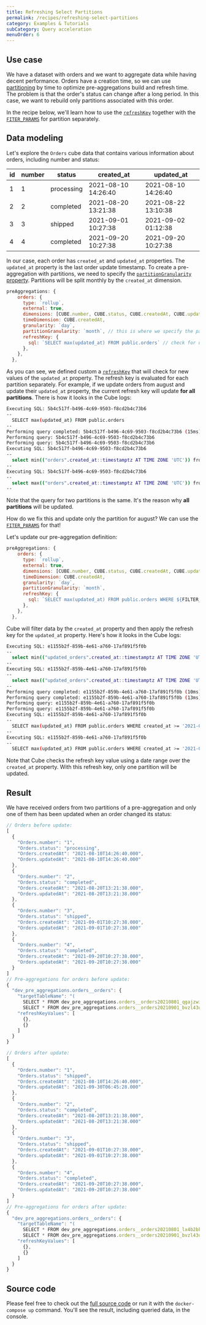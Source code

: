 ```yaml
---
title: Refreshing Select Partitions
permalink: /recipes/refreshing-select-partitions
category: Examples & Tutorials
subCategory: Query acceleration
menuOrder: 6
---
```


## Use case

We have a dataset with orders and we want to aggregate data while having decent
performance. Orders have a creation time, so we can use
[partitioning](https://cube.dev/docs/caching/using-pre-aggregations#partitioning)
by time to optimize pre-aggregations build and refresh time. The problem is that the
order's status can change after a long period. In this case, we want to rebuild only
partitions associated with this order.

In the recipe below, we'll learn how to use the
[`refreshKey`](https://cube.dev/docs/schema/reference/pre-aggregations#parameters-refresh-key-sql)
together with the
[`FITER_PARAMS`](https://cube.dev/docs/schema/reference/cube#filter-params) for
partition separately.

## Data modeling

Let's explore the `Orders` cube data that contains various information about
orders, including number and status:

| id  | number | status     | created_at          | updated_at          |
| --- | ------ | ---------- | ------------------- | ------------------- |
| 1   | 1      | processing | 2021-08-10 14:26:40 | 2021-08-10 14:26:40 |
| 2   | 2      | completed  | 2021-08-20 13:21:38 | 2021-08-22 13:10:38 |
| 3   | 3      | shipped    | 2021-09-01 10:27:38 | 2021-09-02 01:12:38 |
| 4   | 4      | completed  | 2021-09-20 10:27:38 | 2021-09-20 10:27:38 |

In our case, each order has `created_at` and `updated_at` properties. The
`updated_at` property is the last order update timestamp. To create a
pre-aggregation with partitions, we need to specify the
[`partitionGranularity` property](https://cube.dev/docs/schema/reference/pre-aggregations#partition-granularity).
Partitions will be split monthly by the `created_at` dimension.

```javascript
preAggregations: {
    orders: {
      type: `rollup`,
      external: true,
      dimensions: [CUBE.number, CUBE.status, CUBE.createdAt, CUBE.updatedAt],
      timeDimension: CUBE.createdAt,
      granularity: `day`,
      partitionGranularity: `month`, // this is where we specify the partition
      refreshKey: {
        sql: `SELECT max(updated_at) FROM public.orders` // check for updates of the updated_at property
      },
    },
  },
```

As you can see, we defined custom a
[`refreshKey`](https://cube.dev/docs/schema/reference/pre-aggregations#parameters-refresh-key-sql)
that will check for new values of the `updated_at` property. The refresh key is
evaluated for each partition separately. For example, if we update orders
from august and update their `updated_at` property, the current refresh key will
update **for all partitions**. There is how it looks in the Cube logs:

```bash
Executing SQL: 5b4c517f-b496-4c69-9503-f8cd2b4c73b6
--
  SELECT max(updated_at) FROM public.orders
--
Performing query completed: 5b4c517f-b496-4c69-9503-f8cd2b4c73b6 (15ms)
Performing query: 5b4c517f-b496-4c69-9503-f8cd2b4c73b6
Performing query: 5b4c517f-b496-4c69-9503-f8cd2b4c73b6
Executing SQL: 5b4c517f-b496-4c69-9503-f8cd2b4c73b6
--
  select min(("orders".created_at::timestamptz AT TIME ZONE 'UTC')) from public.orders AS "orders"
--
Executing SQL: 5b4c517f-b496-4c69-9503-f8cd2b4c73b6
--
  select max(("orders".created_at::timestamptz AT TIME ZONE 'UTC')) from public.orders AS "orders"
--
```

Note that the query for two partitions is the same. It's the reason why **all
partitions** will be updated.

How do we fix this and update only the partition for august? We can use the
[`FITER_PARAMS`](https://cube.dev/docs/schema/reference/cube#filter-params) for
that!

Let's update our pre-aggregation definition:

```javascript
preAggregations: {
    orders: {
      type: `rollup`,
      external: true,
      dimensions: [CUBE.number, CUBE.status, CUBE.createdAt, CUBE.updatedAt],
      timeDimension: CUBE.createdAt,
      granularity: `day`,
      partitionGranularity: `month`,
      refreshKey: {
        sql: `SELECT max(updated_at) FROM public.orders WHERE ${FILTER_PARAMS.Orders.createdAt.filter('created_at')}`
      },
    },
  },
```

Cube will filter data by the `created_at` property and then apply the refresh key for the `updated_at` property.
Here's how it looks in the Cube logs:

```bash
Executing SQL: e1155b2f-859b-4e61-a760-17af891f5f0b
--
  select min(("updated_orders".created_at::timestamptz AT TIME ZONE 'UTC')) from public.orders AS "updated_orders"
--
Executing SQL: e1155b2f-859b-4e61-a760-17af891f5f0b
--
  select max(("updated_orders".created_at::timestamptz AT TIME ZONE 'UTC')) from public.orders AS "updated_orders"
--
Performing query completed: e1155b2f-859b-4e61-a760-17af891f5f0b (10ms)
Performing query completed: e1155b2f-859b-4e61-a760-17af891f5f0b (13ms)
Performing query: e1155b2f-859b-4e61-a760-17af891f5f0b
Performing query: e1155b2f-859b-4e61-a760-17af891f5f0b
Executing SQL: e1155b2f-859b-4e61-a760-17af891f5f0b
--
  SELECT max(updated_at) FROM public.orders WHERE created_at >= '2021-08-01T00:00:00.000Z'::timestamptz AND created_at <= '2021-08-31T23:59:59.999Z'::timestamptz
--
Executing SQL: e1155b2f-859b-4e61-a760-17af891f5f0b
--
  SELECT max(updated_at) FROM public.orders WHERE created_at >= '2021-09-01T00:00:00.000Z'::timestamptz AND created_at <= '2021-09-30T23:59:59.999Z'::timestamptz
```

Note that Cube checks the refresh key value using a date range over the
`created_at` property. With this refresh key, only one partition will be updated.

## Result

We have received orders from two partitions of a pre-aggregation and only one of
them has been updated when an order changed its status:

```javascript
// Orders before update:
[
  {
    "Orders.number": "1",
    "Orders.status": "processing",
    "Orders.createdAt": "2021-08-10T14:26:40.000",
    "Orders.updatedAt": "2021-08-10T14:26:40.000"
  },
  {
    "Orders.number": "2",
    "Orders.status": "completed",
    "Orders.createdAt": "2021-08-20T13:21:38.000",
    "Orders.updatedAt": "2021-08-20T13:21:38.000"
  },
  {
    "Orders.number": "3",
    "Orders.status": "shipped",
    "Orders.createdAt": "2021-09-01T10:27:38.000",
    "Orders.updatedAt": "2021-09-01T10:27:38.000"
  },
  {
    "Orders.number": "4",
    "Orders.status": "completed",
    "Orders.createdAt": "2021-09-20T10:27:38.000",
    "Orders.updatedAt": "2021-09-20T10:27:38.000"
  }
]
// Pre-aggregations for orders before update:
{
  "dev_pre_aggregations.orders__orders": {
    "targetTableName": "(
      SELECT * FROM dev_pre_aggregations.orders__orders20210801_qgajzwit_mdtjpixm_1glan84 UNION ALL
      SELECT * FROM dev_pre_aggregations.orders__orders20210901_bvzl43q1_py2oudte_1glan84)",
    "refreshKeyValues": [
      {},
      {}
    ]
  }
}
```

```javascript
// Orders after update:
[
  {
    "Orders.number": "1",
    "Orders.status": "shipped",
    "Orders.createdAt": "2021-08-10T14:26:40.000",
    "Orders.updatedAt": "2021-09-30T06:45:28.000"
  },
  {
    "Orders.number": "2",
    "Orders.status": "completed",
    "Orders.createdAt": "2021-08-20T13:21:38.000",
    "Orders.updatedAt": "2021-08-20T13:21:38.000"
  },
  {
    "Orders.number": "3",
    "Orders.status": "shipped",
    "Orders.createdAt": "2021-09-01T10:27:38.000",
    "Orders.updatedAt": "2021-09-01T10:27:38.000"
  },
  {
    "Orders.number": "4",
    "Orders.status": "completed",
    "Orders.createdAt": "2021-09-20T10:27:38.000",
    "Orders.updatedAt": "2021-09-20T10:27:38.000"
  }
]
// Pre-aggregations for orders after update:
{
  "dev_pre_aggregations.orders__orders": {
    "targetTableName": "(
      SELECT * FROM dev_pre_aggregations.orders__orders20210801_lx4b2bkg_mdtjpixm_1glana3 UNION ALL
      SELECT * FROM dev_pre_aggregations.orders__orders20210901_bvzl43q1_py2oudte_1glan84)",
    "refreshKeyValues": [
      {},
      {}
    ]
  }
}
```

## Source code

Please feel free to check out the
[full source code](https://github.com/cube-js/cube/tree/master/examples/recipes/refreshing-select-partitions)
or run it with the `docker-compose up` command. You'll see the result, including
queried data, in the console.
